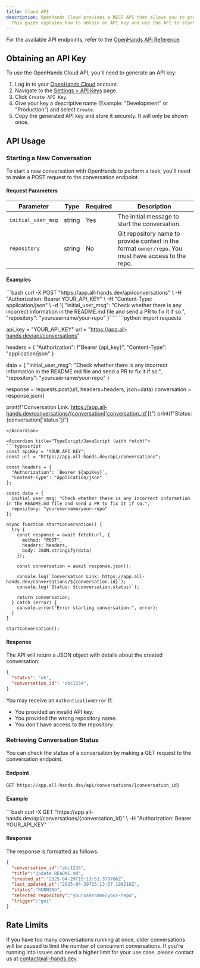 ```yaml
---
title: Cloud API
description: OpenHands Cloud provides a REST API that allows you to programmatically interact with OpenHands.
  This guide explains how to obtain an API key and use the API to start conversations and retrieve their status.
---
```


For the available API endpoints, refer to the
[OpenHands API Reference](https://docs.all-hands.dev/api-reference).

## Obtaining an API Key

To use the OpenHands Cloud API, you'll need to generate an API key:

1. Log in to your [OpenHands Cloud](https://app.all-hands.dev) account.
2. Navigate to the [Settings > API Keys](https://app.all-hands.dev/settings/api-keys) page.
3. Click `Create API Key`.
4. Give your key a descriptive name (Example: "Development" or "Production") and select `Create`.
5. Copy the generated API key and store it securely. It will only be shown once.

## API Usage

### Starting a New Conversation

To start a new conversation with OpenHands to perform a task, you'll need to make a POST request to the conversation endpoint.

#### Request Parameters

| Parameter          | Type     | Required | Description                                                                                          |
|--------------------|----------|----------|------------------------------------------------------------------------------------------------------|
| `initial_user_msg` | string   | Yes      | The initial message to start the conversation.                                                       |
| `repository`       | string   | No       | Git repository name to provide context in the format `owner/repo`. You must have access to the repo. |

#### Examples


<Accordion title="cURL">
  ```bash
  curl -X POST "https://app.all-hands.dev/api/conversations" \
    -H "Authorization: Bearer YOUR_API_KEY" \
    -H "Content-Type: application/json" \
    -d '{
      "initial_user_msg": "Check whether there is any incorrect information in the README.md file and send a PR to fix it if so.",
      "repository": "yourusername/your-repo"
    }'
  ```
</Accordion>

<Accordion title="Python (with requests)">
  ```python
  import requests

  api_key = "YOUR_API_KEY"
  url = "https://app.all-hands.dev/api/conversations"

  headers = {
      "Authorization": f"Bearer {api_key}",
      "Content-Type": "application/json"
  }

  data = {
      "initial_user_msg": "Check whether there is any incorrect information in the README.md file and send a PR to fix it if so.",
      "repository": "yourusername/your-repo"
  }

  response = requests.post(url, headers=headers, json=data)
  conversation = response.json()

  print(f"Conversation Link: https://app.all-hands.dev/conversations/{conversation['conversation_id']}")
  print(f"Status: {conversation['status']}")
  ```
</Accordion>

<Accordion title="TypeScript/JavaScript (with fetch)">
  ```typescript
  const apiKey = "YOUR_API_KEY";
  const url = "https://app.all-hands.dev/api/conversations";

  const headers = {
    "Authorization": `Bearer ${apiKey}`,
    "Content-Type": "application/json"
  };

  const data = {
    initial_user_msg: "Check whether there is any incorrect information in the README.md file and send a PR to fix it if so.",
    repository: "yourusername/your-repo"
  };

  async function startConversation() {
    try {
      const response = await fetch(url, {
        method: "POST",
        headers: headers,
        body: JSON.stringify(data)
      });

      const conversation = await response.json();

      console.log(`Conversation Link: https://app.all-hands.dev/conversations/${conversation.id}`);
      console.log(`Status: ${conversation.status}`);

      return conversation;
    } catch (error) {
      console.error("Error starting conversation:", error);
    }
  }

  startConversation();
  ```
</Accordion>

#### Response

The API will return a JSON object with details about the created conversation:

```json
{
  "status": "ok",
  "conversation_id": "abc1234",
}
```

You may receive an `AuthenticationError` if:

- You provided an invalid API key.
- You provided the wrong repository name.
- You don't have access to the repository.


### Retrieving Conversation Status

You can check the status of a conversation by making a GET request to the conversation endpoint.

#### Endpoint

```
GET https://app.all-hands.dev/api/conversations/{conversation_id}
```

#### Example

<Accordion title="cURL">
  ```bash
  curl -X GET "https://app.all-hands.dev/api/conversations/{conversation_id}" \
    -H "Authorization: Bearer YOUR_API_KEY"
  ```
</Accordion>

#### Response

The response is formatted as follows:

```json
{
  "conversation_id":"abc1234",
  "title":"Update README.md",
  "created_at":"2025-04-29T15:13:51.370706Z",
  "last_updated_at":"2025-04-29T15:13:57.199210Z",
  "status":"RUNNING",
  "selected_repository":"yourusername/your-repo",
  "trigger":"gui"
}
```

## Rate Limits

If you have too many conversations running at once, older conversations will be paused to limit the number of concurrent conversations.
If you're running into issues and need a higher limit for your use case, please contact us at [contact@all-hands.dev](mailto:contact@all-hands.dev).
